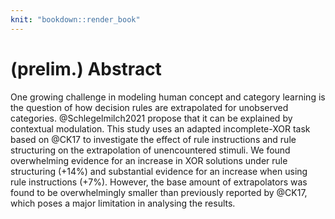 ```yaml
---
knit: "bookdown::render_book"
---
```


# (prelim.) Abstract {-}
\chaptermark{Abstract} <!-- Bug in template would put wrong chaptermark here, needs proper fix -->

One growing challenge in modeling human concept and category learning is the question of how decision rules are extrapolated for unobserved categories. @Schlegelmilch2021 propose that it can be explained by contextual modulation. This study uses an adapted incomplete-XOR task based on @CK17 to investigate the effect of rule instructions and rule structuring on the extrapolation of unencountered stimuli. We found  overwhelming evidence for an increase in XOR solutions under rule structuring (+14%) and substantial evidence for an increase when using rule instructions (+7%). However, the base amount of extrapolators was found to be overwhelmingly smaller than previously reported by @CK17, which poses a major limitation in analysing the results. 
\newpage
